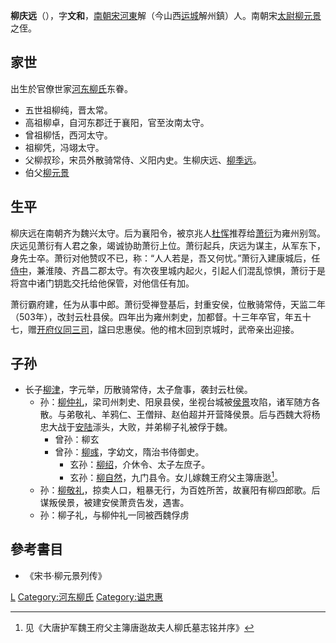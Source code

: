'''柳庆远'''（{{bd|458年||514年}}），字'''文和'''，[[南朝宋|南朝宋]][[河東|河東]]解（今山西[[运城|运城]]解州鎮）人。南朝宋[[太尉|太尉]][[柳元景|柳元景]]之侄。

==家世==
出生於官僚世家[[河东柳氏|河东柳氏]]东眷。
*五世祖柳纯，晋太常。
*高祖柳卓，自河东郡迁于襄阳，官至汝南太守。
*曾祖柳恬，西河太守。
*祖柳凭，冯翊太守。
*父柳叔珍，宋员外散骑常侍、义阳内史。生柳庆远、[[柳季远|柳季远]]。
*伯父[[柳元景|柳元景]]

==生平==
柳庆远在南朝齐为魏兴太守。后为襄阳令，被京兆人[[杜恽|杜恽]]推荐给[[萧衍|萧衍]]为雍州别驾。庆远见萧衍有人君之象，竭诚协助萧衍上位。萧衍起兵，庆远为谋主，从军东下，身先士卒。萧衍对他赞叹不已，称：“人人若是，吾又何忧。”萧衍入建康城后，任[[侍中|侍中]]，兼淮陵、齐昌二郡太守。有次夜里城内起火，引起人们混乱惊惧，萧衍于是将宫中诸门钥匙交托给他保管，对他信任有加。

萧衍霸府建，任为从事中郎。萧衍受禅登基后，封重安侯，位散骑常侍，天监二年（503年），改封云杜县侯。四年出为雍州刺史，加都督。十三年卒官，年五十七，赠[[开府仪同三司|开府仪同三司]]，諡曰忠惠侯。他的棺木回到京城时，武帝亲出迎接。

==子孙==
{{main|河东柳氏世系图}}
* 长子[[柳津|柳津]]，字元举，历散骑常侍，太子詹事，袭封云杜侯。
** 孙：[[柳仲礼|柳仲礼]]，梁司州刺史、阳泉县侯，坐视台城被[[侯景|侯景]]攻陷，诸军随方各散。与弟敬礼、羊鸦仁、王僧辩、赵伯超并开营降侯景。后与西魏大将杨忠大战于[[安陆|安陆]]漴头，大败，并弟柳子礼被俘于魏。
*** 曾孙：柳玄
*** 曾孙：[[柳彧|柳彧]]，字幼文，隋治书侍御史。
**** 玄孙：[[柳绍|柳绍]]，介休令、太子左庶子。
**** 玄孙：[[柳自然|柳自然]]，九门县令。女儿嫁魏王府父主簿唐逖<ref>见《大唐护军魏王府父主簿唐逖故夫人柳氏墓志铭并序》</ref>。
** 孙：[[柳敬礼|柳敬礼]]，掠卖人口，粗暴无行，为百姓所苦，故襄阳有柳四郎歌。后谋叛侯景，被建安侯萧贲告发，遇害。
** 孙：柳子礼，与柳仲礼一同被西魏俘虏

==參考書目==
* 《宋书·柳元景列传》

[[Category:南北朝軍事人物|L]]
[[Category:河东柳氏|Category:河东柳氏]]
[[Category:谥忠惠|Category:谥忠惠]]